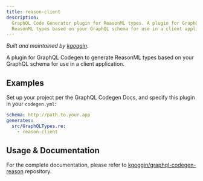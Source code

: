 ```yaml
---
title: reason-client
description:
  GraphQL Code Generator plugin for ReasonML types. A plugin for GraphQL Codegen to generate
  ReasonML types based on your GraphQL schema for use in a client application.
---
```




<PluginHeader />

_Built and maintained by [kgoggin](https://github.com/kgoggin)_.

A plugin for GraphQL Codegen to generate ReasonML types based on your GraphQL schema for use in a
client application.

## Examples

Set up your project per the GraphQL Codegen Docs, and specify this plugin in your `codegen.yml`:

```yaml
schema: http://path.to.your.app
generates:
  src/GraphQLTypes.re:
    - reason-client
```

## Usage & Documentation

For the complete documentation, please refer to
[kgoggin/graphql-codegen-reason](https://github.com/kgoggin/graphql-codegen-reason) repository.
